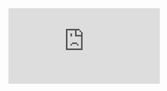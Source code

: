 
<div style={{ position: 'relative', paddingBottom: '57.692307692307686%', height: '0' }}>
  <iframe
    src="https://www.loom.com/embed/21a5ce22d93146499b3c7285416ff31a"
    frameBorder="0"
    webkitallowfullscreen
    mozallowfullscreen
    allowFullScreen
    style={{ position: 'absolute', top: '0', left: '0', width: '100%', height: '100%' }}
  />
</div>